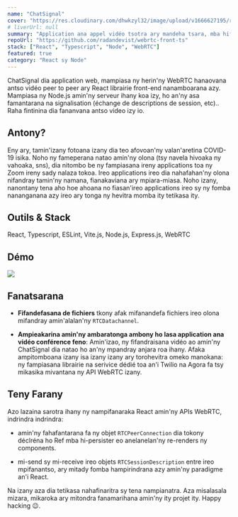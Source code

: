 ```yaml
---
name: "ChatSignal"
cover: "https://res.cloudinary.com/dhwkzyl32/image/upload/v1666627195/radanfolio/projects/chatsignal/cover_ihopdf.jpg"
# liverUrl: null
summary: "Application ana appel vidéo tsotra ary mandeha tsara, mba hifandraisana amin'ny namana"
repoUrl: "https://github.com/radandevist/webrtc-front-ts"
stack: ["React", "Typescript", "Node", "WebRTC"]
featured: true
category: "React sy Node"
---
```


ChatSignal dia application web, mampiasa ny herin'ny WebRTC hanaovana antso vidéo peer to peer ary React librairie front-end nanamboarana azy. Mampiasa ny Node.js amin'ny serveur ihany koa izy, ho an'ny asa famantarana na signalisation (échange de descriptions de session, etc)..
Raha fintinina dia fananvana antso video izy io.

## Antony?

Eny ary, tamin'izany fotoana izany dia teo afovoan'ny valan'aretina COVID-19 isika. Noho ny fameperana natao amin'ny olona (tsy navela hivoaka ny vahoaka, sns), dia nitombo be ny fampiasana ireny applications toa ny Zoom ireny sady nalaza tokoa. Ireo applications ireo dia nahafahan'ny olona nifandray tamin'ny namana, fianakaviana ary mpiara-miasa.
Noho izany, nanontany tena aho hoe ahoana no fiasan'ireo applications ireo sy ny fomba nananganana azy ireo ary tonga ny hevitra momba ity tetikasa ity.

## Outils & Stack

React, Typescript, ESLint, Vite.js, Node.js, Express.js, WebRTC

## Démo

![](https://res.cloudinary.com/dhwkzyl32/image/upload/q_65/v1662558503/radanfolio/projects/chatsignal/demo-chatsignal_bayclp.gif)

## Fanatsarana

- **Fifandefasana de fichiers** tkony afak mifanandefa fichiers ireo olona mifandray amin'alalan'ny `RTCDatachannel`.

- **Ampieakarina amin'ny ambaratonga ambony ho lasa application ana vidéo conférence feno**: Amin'izao, ny fifandraisana vidéo ao amin'ny ChatSignal dia natao ho an'ny mpandray anjara roa ihany. Afaka ampitomboana izany isa izany izany ary torohevitra omeko manokana: ny fampiasana librairie na serivice dédié toa an'i Twilio na Agora fa tsy mikasika mivantana ny API WebRTC izany.

## Teny Farany

Azo lazaina sarotra ihany ny nampifanaraka React amin'ny APIs WebRTC, indrindra indrindra:

* amin'ny fahafantarana fa ny objet `RTCPeerConnection` dia tokony déclréna ho Ref mba hi-persister eo anelanelan'ny re-renders ny components.

* mi-send sy mi-receive ireo objets `RTCSessionDescription` entre ireo mpifanantso, ary mitady fomba hampirindrana azy amin'ny paradigme an'i React.

Na izany aza dia tetikasa nahafinaritra sy tena nampianatra. Aza misalasala mizara, mikaroka ary mitondra fanamarihana amin'ny ity projet ity. Happy hacking 😉.
